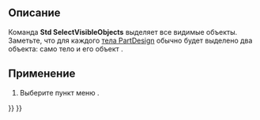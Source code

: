 <languages/>

{{Docnav/ru
|[[Std_HideSelection/ru|Команда "Скрыть выделенное"]]
|[[Std_ToggleObjects/ru|Команда "Инвертировать все видимости"]]
|[[Std_View_Menu/ru|Меню "Вид"]]
|IconL=Std_HideSelection.svg
|IconR=Std_ToggleObjects.svg
|IconC=Freecad.svg
}}

<div class="mw-translate-fuzzy">
<!--Empty=1 to suppress icon-->
{{GuiCommand/ru
|Name=Std SelectVisibleObjects
|Name/ru=Std SelectVisibleObjects
|Empty=1
|MenuLocation=Вид → Видимость → Выбрать видимые объекты
|Workbenches=All
}}
</div>

<span id="Description"></span>
==Описание==

Команда '''Std SelectVisibleObjects''' выделяет все видимые объекты. Заметьте, что для каждого [[PartDesign_Body/ru|тела PartDesign]] обычно будет выделено два объекта: само тело и его объект {{PropertyData|Tip}}. 

<span id="Usage"></span>
==Применение==

# Выберите пункт меню {{MenuCommand|Вид → Видимость → [[Image:Std_SelectVisibleObjects.svg|16px]] Выбрать видимые объекты}}.


{{Docnav/ru
|[[Std_HideSelection/ru|Команда "Скрыть выделенное"]]
|[[Std_ToggleObjects/ru|Команда "Инвертировать все видимости"]]
|[[Std_View_Menu/ru|Меню "Вид"]]
|IconL=Std_HideSelection.svg
|IconR=Std_ToggleObjects.svg
|IconC=Freecad.svg
}}

{{Std_Base_navi{{#translation:}}}}
{{Userdocnavi{{#translation:}}}}